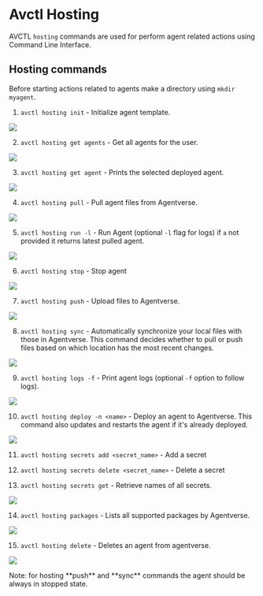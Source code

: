 
# Avctl Hosting

AVCTL `hosting` commands are used for perform agent related actions using Command Line Interface.

## Hosting commands

Before starting actions related to agents make a directory using `mkdir myagent`.

1. `avctl hosting init` - Initialize agent template.

![](../../../src/images/guides/avctl/avctl-hosting-1.png)

2. `avctl hosting get agents` - Get all agents for the user.

![](../../../src/images/guides/avctl/avctl-hosting-2.png)

3. `avctl hosting get agent` - Prints the selected deployed agent.

![](../../../src/images/guides/avctl/avctl-hosting-3.png)

4. `avctl hosting pull` - Pull agent files from Agentverse.

![](../../../src/images/guides/avctl/avctl-hosting-4.png)

5. `avctl hosting run -l` - Run Agent (optional `-l` flag for logs) if `a` not provided it returns latest pulled agent.

![](../../../src/images/guides/avctl/avctl-hosting-5.png)

6. `avctl hosting stop` - Stop agent

![](../../../src/images/guides/avctl/avctl-hosting-6.png)

7. `avctl hosting push` - Upload files to Agentverse.

![](../../../src/images/guides/avctl/avctl-hosting-7.png)

8. `avctl hosting sync` - Automatically synchronize your local files with those in Agentverse. This command decides whether to pull or push files based on which location has the most recent changes.

![](../../../src/images/guides/avctl/avctl-hosting-8.png)

9. `avctl hosting logs -f` - Print agent logs (optional `-f` option to follow logs).

![](../../../src/images/guides/avctl/avctl-hosting-9.png)

10. `avctl hosting deploy -n <name>` - Deploy an agent to Agentverse. This command also updates and restarts the agent if it's already deployed.

![](../../../src/images/guides/avctl/avctl-hosting-10.png)

11. `avctl hosting secrets add <secret_name>` - Add a secret

12. `avctl hosting secrets delete <secret_name>` - Delete a secret

13. `avctl hosting secrets get` - Retrieve names of all secrets.

![](../../../src/images/guides/avctl/avctl-hosting-11.png)

14. `avctl hosting packages` - Lists all supported packages by Agentverse.

![](../../../src/images/guides/avctl/avctl-hosting-12.png)

15. `avctl hosting delete` - Deletes an agent from agentverse.

![](../../../src/images/guides/avctl/avctl-hosting-13.png)
 
<Callout type="info" emoji="ℹ️">
    Note: for hosting **push** and **sync** commands the agent should be always in stopped state.
</Callout>
